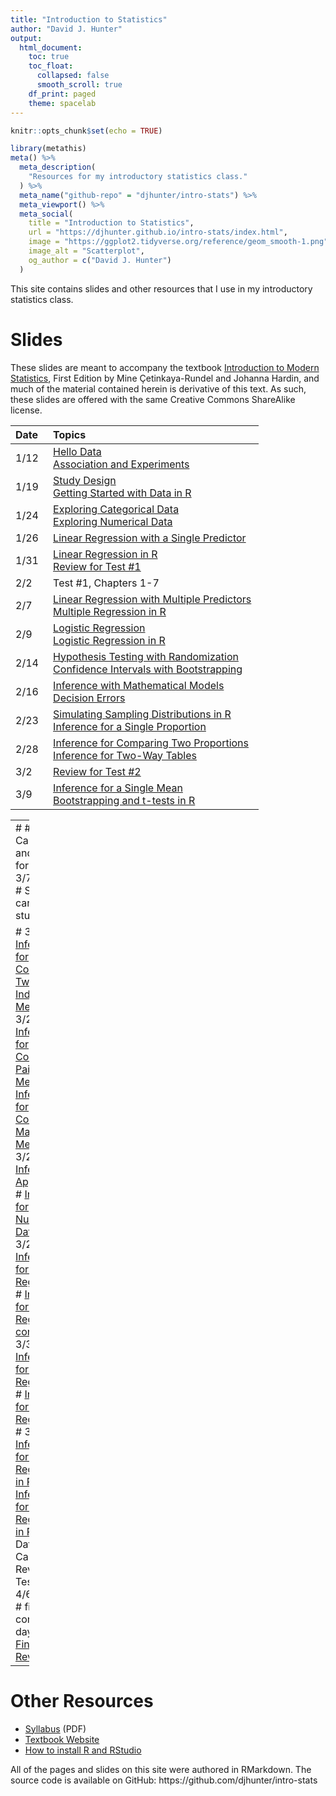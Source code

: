 ```yaml
---
title: "Introduction to Statistics"
author: "David J. Hunter"
output:
  html_document:
    toc: true
    toc_float:
      collapsed: false
      smooth_scroll: true
    df_print: paged
    theme: spacelab
---
```


```r
knitr::opts_chunk$set(echo = TRUE)
```

```r
library(metathis)
meta() %>%
  meta_description(
    "Resources for my introductory statistics class."
  ) %>%
  meta_name("github-repo" = "djhunter/intro-stats") %>%
  meta_viewport() %>%
  meta_social(
    title = "Introduction to Statistics",
    url = "https://djhunter.github.io/intro-stats/index.html",
    image = "https://ggplot2.tidyverse.org/reference/geom_smooth-1.png",
    image_alt = "Scatterplot",
    og_author = c("David J. Hunter")
  )
```

This site contains slides and other resources that I use in my introductory statistics class.

# Slides 

These slides are meant to accompany the textbook [Introduction to Modern Statistics](https://openintro-ims.netlify.app/), First Edition by Mine Çetinkaya-Rundel and Johanna Hardin, and much of the material contained herein is derivative of this text. As such, these slides are offered with the same Creative Commons ShareAlike license.

| Date | Topics |
|:---- |:-------------------------- |
| 1/12 | [Hello Data](slides/01-hellodata.html) <br> [Association and Experiments](slides/01b-association.html) |
| 1/19 | [Study Design](slides/02-studydesign.html) <br> [Getting Started with Data in R](slides/03-intro_data_R.html) |
| 1/24 | [Exploring Categorical Data](slides/04-catdata.html) <br> [Exploring Numerical Data](slides/05-numdata.html) |
| 1/26 | [Linear Regression with a Single Predictor](slides/07a-lin_regression.html) |
| 1/31 | [Linear Regression in R](slides/07b-linear_regression_R.html) <br> [Review for Test #1](slides/07c-test1review.html) |
| 2/2 | Test #1, Chapters 1-7 |
| 2/7 | [Linear Regression with Multiple Predictors](slides/08-multi_regression.html) <br> [Multiple Regression in R](slides/10-regression_R.html) |
| 2/9 | [Logistic Regression](slides/09-logit_regression.html) <br> [Logistic Regression in R](slides/09b-logit_reg_R.html) |
| 2/14 | [Hypothesis Testing with Randomization](slides/11-hypoth_random.html) <br> [Confidence Intervals with Bootstrapping](slides/12-bootstrap_ci.html) |
| 2/16 | [Inference with Mathematical Models](slides/13-math_models.html) <br> [Decision Errors](slides/14-decision_errors.html) |
| 2/23 | [Simulating Sampling Distributions in R](slides/15-samp_dist_R.html) <br> [Inference for a Single Proportion](slides/16-infer_1prop.html) |
| 2/28 | [Inference for Comparing Two Proportions](slides/17-infer_2prop.html) <br> [Inference for Two-Way Tables](slides/18-infer_chisquare.html) |
| 3/2 | [Review for Test #2](slides/18c-test2review.html) |
| 3/9 |  [Inference for a Single Mean](slides/19-infer_onemean.html) <br> [Bootstrapping and t-tests in R](slides/19b-onemean_R.html) |

---
#
# 3/2 Carpentry and Review for test 2
# 3/7 Test #2
# Some carpentry stuff

# 3/21  [Inference for Comparing Two Independent Means](slides/20-infer_twomean.html)
# 3/21 [Inference for Comparing Paired Means](slides/21-infer_pairedmean.html)
#  [Inference for Comparing Many Means](slides/22-infer_manymeans.html)
# 3/23 [Inference: Applications](slides/23-applications_infer.html) 
#  [Inference for Numerical Data in R](slides/23b-num_infer_R.html)
# 3/28 [Inference for Linear Regression](slides/24a-infer_regression.html) 
#  [Inference for Linear Regression, continued](slides/24b-infer_regression.html)
# 3/30 [Inference for Multiple Regression](slides/25-infer_multiple.html) 
#  [Inference for Logistic Regression](slides/26-infer_logistic.html)
# 3/30 [Inference for Multiple Regression in R](slides/27-mariokart.html)
#  [Inference for Logistic Regression in R](slides/27b-nbarookies.html)
# 4/4 Data Carpentry
# Review for Test #3
# 4/6 Test #3
# five more content days
# 4/27 [Final Exam Review](slides/27c-test4review.html)
---

# Other Resources

- [Syllabus](syllabus/ma005hunterS23.pdf) (PDF)
- [Textbook Website](https://openintro-ims.netlify.app/)
- [How to install R and RStudio](slides/installRStudio.html)

All of the pages and slides on this site were authored in RMarkdown.  The source code is available on GitHub: https://github.com/djhunter/intro-stats

